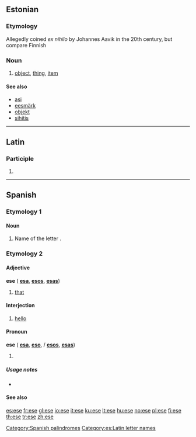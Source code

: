 {{also|Ese|Eşe|ése}}
==Estonian==

===Etymology===
Allegedly coined ''ex nihilo'' by Johannes Aavik in the 20th century, but compare Finnish {{term|esine}}

===Noun===
{{infl|et|noun}}

# [[object]], [[thing]], [[item]]

====See also====
* [[asi#Estonian|asi]]
* [[eesmärk]]
* [[objekt#Estonian|objekt]]
* [[sihitis]]

----

==Latin==

===Participle===
{{la-part-form|ēse}}

# {{inflection of|esus|ēsus|voc|m|s|lang=la}}

----

==Spanish==

===Etymology 1===

====Noun====
{{es-noun-f}}
# Name of the letter {{term|s}}.

===Etymology 2===
{{etyl|la|es}} {{term|ipse}}

====Adjective====
'''ese''' {{m}} {{context|demonstrative|lang=es}} ({{f}} '''[[esa]]''', {{m|p}} '''[[esos]]''', {{f|p}} '''[[esas]]''')

# [[that]]

====Interjection====
{{infl|es|interjection}}

# {{Mexico|informal|lang=es}} [[hello]]

====Pronoun====
'''ese''' {{m}} {{context|demonstrative|lang=es}} ({{f}} '''[[esa]]''', {{n}} '''[[eso]]''', {{m|p}}/{{n|p}} '''[[esos]]''', {{f|p}} '''[[esas]]''')

# {{alternative spelling of|ése}}

=====Usage notes=====
* {{es-demonstrative-accent-usage}}

====See also====
{{Spanish pronoun}}

[[Category:Spanish palindromes]]
[[Category:es:Latin letter names]]

[[es:ese]]
[[fr:ese]]
[[gl:ese]]
[[io:ese]]
[[it:ese]]
[[ku:ese]]
[[lt:ese]]
[[hu:ese]]
[[no:ese]]
[[pl:ese]]
[[fi:ese]]
[[th:ese]]
[[tr:ese]]
[[zh:ese]]